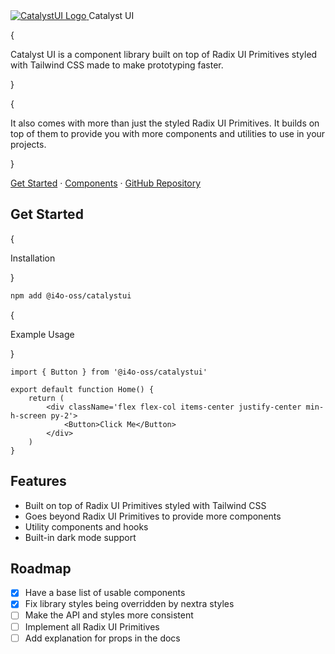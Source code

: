 
<div className='w-full flex flex-col items-center justify-center mt-10'>
	<a className='flex flex-col items-center justify-center space-y-8' href='/'>
		<Image
			src='/assets/logo.png'
			alt='CatalystUI Logo'
			width={128}
			height={128}
			priority
		/>
	</a>
	<span className='text-4xl font-semibold'>Catalyst UI</span>
</div>

{

<p className='max-w-3xl w-full text-lg text-left leading-loose mt-16'>
	Catalyst UI is a component library built on top of Radix UI Primitives
	styled with Tailwind CSS made to make prototyping faster.
</p>

}

{

<p className='max-w-3xl w-full text-lg text-left leading-loose mt-4'>
	It also comes with more than just the styled Radix UI Primitives. It builds
	on top of them to provide you with more components and utilities to use in
	your projects.
</p>
}

[Get Started](/docs/getting-started) · [Components](/docs/components) · [GitHub Repository](https://github.com/i4o-oss/catalystui)

<h2 className='text-2xl text-left font-semibold mt-16'>Get Started</h2>

{<p className='text-base text-left font-light mt-4 mb-0 uppercase text-gray-600'>Installation</p>}

```bash
npm add @i4o-oss/catalystui
```

{<p className='text-base text-left font-light mt-8 mb-0 uppercase text-gray-600'>Example Usage</p>}

```tsx
import { Button } from '@i4o-oss/catalystui'

export default function Home() {
	return (
		<div className='flex flex-col items-center justify-center min-h-screen py-2'>
			<Button>Click Me</Button>
		</div>
	)
}
```

<h2 className='text-2xl text-left font-semibold mt-10'>Features</h2>

-   Built on top of Radix UI Primitives styled with Tailwind CSS
-   Goes beyond Radix UI Primitives to provide more components
-   Utility components and hooks
-   Built-in dark mode support

<h2 className='text-2xl text-left font-semibold mt-10 mb-6'>Roadmap</h2>

-   [x] Have a base list of usable components
-   [x] Fix library styles being overridden by nextra styles
-   [ ] Make the API and styles more consistent
-   [ ] Implement all Radix UI Primitives
-   [ ] Add explanation for props in the docs
